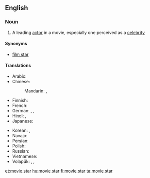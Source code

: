 ==English==

===Noun===
{{wikipedia}}
{{en-noun|sg=[[movie]] [[star]]}}

# A leading [[actor]] in a movie, especially one perceived as a [[celebrity]]

====Synonyms====
* [[film star]]

====Translations====
{{trans-top|star of the cinema}}
* Arabic: {{t-|ar|نجمة سينمائية|f|tr=nájma sīnimāʾíyya|sc=Arab}}
* Chinese:
*: Mandarin: {{t|cmn|電影明星|sc=Hani}}, {{t|cmn|电影明星|tr=diànyǐng míngxīng|sc=Hani}}
* Finnish: {{t+|fi|filmitähti}}
* French: {{t-|fr|star de cinéma|f}}
* German: {{qualifier|♂♀}} {{t-|de|Filmstar|m}}, {{qualifier|♂♀}} {{t-|de|Filmgröße|f}}, {{qualifier|♂♀}} {{t-|de|Leinwandgröße|f}}
* Hindi: {{t-|hi|फ़िल्म स्टार|tr=film sṭār|sc=Deva}}, {{t-|hi|फिल्म स्टार|tr=philm sṭār|sc=Deva}}
* Japanese: {{t-|ja|映画スター|tr=eiga sutā|sc=Jpan}}
{{trans-mid}}
* Korean: {{t-|ko|무비 스타|tr=mubi seuta|sc=Kore}}, {{t-|ko|영화 스타|tr=yeonghwa seuta|sc=Kore}}
* Navajo: {{tø|nv|naalkidgo bee bééhoʼdílzin}}
* Persian: {{t-|fa|ستاره سینما|tr=setâre-ye sinamâ|sc=fa-Arab}}
* Polish: {{t-|pl|gwiazda filmowa|f}}
* Russian: {{t+|ru|кинозвезда|f|sc=Cyrl|tr=kinozvezdá|alt=кинозвезда́}}
* Vietnamese: {{t-|vi|minh tinh màn bạc}}
* Volapük: {{qualifier|♂♀}} {{t-|vo|bioskopastelan}}, {{qualifier|♂}} {{t-|vo|bioskopahistelan}}, {{qualifier|♀}} {{t-|vo|bioskopajistelan}}
{{trans-bottom}}

[[et:movie star]]
[[hu:movie star]]
[[fi:movie star]]
[[ta:movie star]]